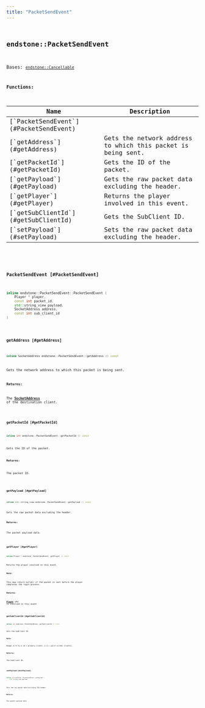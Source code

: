 ```yaml
---
title: "PacketSendEvent"
---
```


## <code className="doc-symbol doc-symbol-class"/> endstone::PacketSendEvent

Bases: [`endstone::Cancellable`](classendstone_1_1_cancellable.md)
















**Functions:**

<table>
<thead>
   <tr>
      <th>Name</th>
      <th>Description</th>
   </tr>
</thead>
<tbody>
<tr key="classendstone_1_1_packet_send_event_1a5d4752bfb59aa606b2a92c577f1ca251">
    <td>[`PacketSendEvent`](#PacketSendEvent)</td>
    <td></td>
</tr>
<tr key="classendstone_1_1_packet_send_event_1ada748078e0707514545961d6bd837060">
    <td>[`getAddress`](#getAddress)</td>
    <td>Gets the network address to which this packet is being sent.</td>
</tr>
<tr key="classendstone_1_1_packet_send_event_1a09a905e5a99059f865bcdb931bf7f230">
    <td>[`getPacketId`](#getPacketId)</td>
    <td>Gets the ID of the packet.</td>
</tr>
<tr key="classendstone_1_1_packet_send_event_1a5742091cbd6fd1a5883567f4509693a8">
    <td>[`getPayload`](#getPayload)</td>
    <td>Gets the raw packet data excluding the header.</td>
</tr>
<tr key="classendstone_1_1_packet_send_event_1ae40aec395d824f1d5759d9aff77ea4d2">
    <td>[`getPlayer`](#getPlayer)</td>
    <td>Returns the player involved in this event.</td>
</tr>
<tr key="classendstone_1_1_packet_send_event_1a7521c9aa7ee4395b01ae312d7a14b65b">
    <td>[`getSubClientId`](#getSubClientId)</td>
    <td>Gets the SubClient ID.</td>
</tr>
<tr key="classendstone_1_1_packet_send_event_1a7388ad0e80c62aaf7a5d01a4e0974345">
    <td>[`setPayload`](#setPayload)</td>
    <td>Sets the raw packet data excluding the header.</td>
</tr>
</tbody>
</table>

### <code className="doc-symbol doc-symbol-function"/> PacketSendEvent [#PacketSendEvent]

```cpp
inline endstone::PacketSendEvent::PacketSendEvent (
    Player * player,
    const int packet_id,
    std::string_view payload,
    SocketAddress address,
    const int sub_client_id
) 
```
### <code className="doc-symbol doc-symbol-function"/> getAddress [#getAddress]

```cpp
inline SocketAddress endstone::PacketSendEvent::getAddress () const
```

Gets the network address to which this packet is being sent.





**Returns:**

The [**SocketAddress**](classendstone_1_1_socket_address.md) of the destination client. 





        
### <code className="doc-symbol doc-symbol-function"/> getPacketId [#getPacketId]

```cpp
inline int endstone::PacketSendEvent::getPacketId () const
```

Gets the ID of the packet.





**Returns:**

The packet ID. 





        
### <code className="doc-symbol doc-symbol-function"/> getPayload [#getPayload]

```cpp
inline std::string_view endstone::PacketSendEvent::getPayload () const
```

Gets the raw packet data excluding the header.





**Returns:**

The packet payload data. 





        
### <code className="doc-symbol doc-symbol-function"/> getPlayer [#getPlayer]

```cpp
inline Player * endstone::PacketSendEvent::getPlayer () const
```

Returns the player involved in this event.





**Note:**

This may return nullptr if the packet is sent before the player completes the login process.




**Returns:**

[**Player**](classendstone_1_1_player.md) who is involved in this event 





        
### <code className="doc-symbol doc-symbol-function"/> getSubClientId [#getSubClientId]

```cpp
inline int endstone::PacketSendEvent::getSubClientId () const
```

Gets the SubClient ID.





**Note:**

Range is 0 to 3 (0 = primary client; 1-3 = split-screen clients).




**Returns:**

The SubClient ID. 





        
### <code className="doc-symbol doc-symbol-function"/> setPayload [#setPayload]

```cpp
inline void endstone::PacketSendEvent::setPayload (
    std::string_view payload
) 
```

Sets the raw packet data excluding the header.





**Returns:**

The packet payload data. 





        